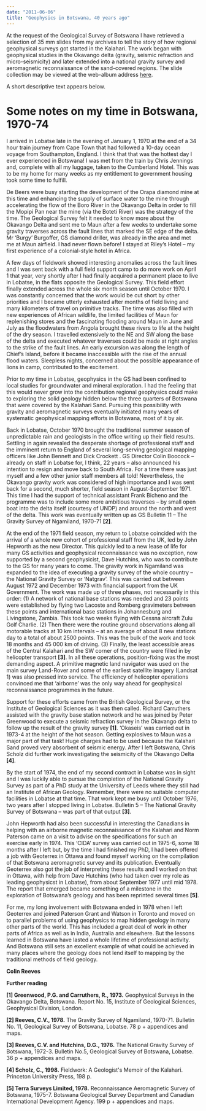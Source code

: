 ```yaml
---
date: "2011-06-06"
title: "Geophysics in Botswana, 40 years ago"
---
```


At the request of the Geological Survey of Botswana I have retrieved a selection
of 35 mm slides  from my archives to tell the story of how regional geophysical
surveys got started in the Kalahari.  The work began with geophysical studies in
the Okavango delta (gravity, seismic refraction and  micro-seismicity) and later
extended into a national gravity survey and aeromagnetic  reconnaissance of the
sand-covered regions. The slide collection may be viewed at the web-album
address [here](/).

A short descriptive text appears below. 

# Some notes on my time in Botswana, 1970-74 

I arrived in Lobatse late in the evening of January 1, 1970 at the end of a 34
hour train journey  from Cape Town that had followed a 10-day ocean voyage from
Southampton, England. I think  that that was the hottest day I ever experienced
in Botswana! I was met from the train by Chris  Jennings and, complete with all
my luggage, taken to the Cumberland Hotel. This was to be my  home for many
weeks as my entitlement to government housing took some time to fulfill. 

De Beers were busy starting the development of the Orapa diamond mine at this
time and  enhancing the supply of surface water to the mine through accelerating
the flow of the Boro River  in the Okavango Delta in order to fill the Mopipi
Pan near the mine (via the Boteti River) was the  strategy of the time. The
Geological Survey felt it needed to know more about the Okavango Delta  and sent
me to Maun after a few weeks to undertake some gravity traverses across the
fault lines  that marked the SE edge of the delta. Mr ‘Burgy’ Burgoffer, GS
diamond driller, was already in the  area and met me at Maun airfield. I had
never flown before! I stayed at Riley’s Hotel – my first  experience of a
colonial-style hotel in Africa. 

A few days of fieldwork showed interesting anomalies across the fault lines and
I was sent back  with a full field support camp to do more work on April 1 that
year, very shortly after I had finally  acquired a permanent place to live in
Lobatse, in the flats opposite the Geological Survey. This  field effort finally
extended across the whole six month season until October 1970. I was  constantly
concerned that the work would be cut short by other priorities and I became
utterly  exhausted after months of field living and many kilometers of travel on
primitive tracks. The time  was also filled with new experiences of African
wildlife, the limited facilities of Maun for  replenishing stores and the
fascinating flooding around Maun in June and July as the floodwaters  from
Angola brought these rivers to life at the height of the dry season. I travelled
extensively to  the NE and SW along the base of the delta and executed whatever
traverses could be made at  right angles to the strike of the fault lines. An
early excursion was along the length of Chief’s  Island, before it became
inaccessible with the rise of the annual flood waters. Sleepless nights,
concerned about the possible appearance of lions in camp, contributed to the
excitement. 

Prior to my time in Lobatse, geophysics in the GS had been confined to local
studies for  groundwater and mineral exploration. I had the feeling that this
would never grow into the  contribution regional geophysics could make to
exploring the solid geology hidden below the three quarters of Botswana that
were covered by the Kalahari Sand. Pursuing this possibility with gravity  and
aeromagnetic surveys eventually initiated many years of systematic geophysical
mapping  efforts in Botswana, most of it by air. 

Back in Lobatse, October 1970 brought the traditional summer season of
unpredictable rain and  geologists in the office writing up their field results.
Settling in again revealed the desperate  shortage of professional staff and the
imminent return to England of several long-serving  geological mapping officers
like John Bennett and Dick Crockett . GS Director Colin Boocock – already on
staff in Lobatse for, I think, 22 years – also announced his intention to resign
and move  back to South Africa. For a time there was just myself and a few other
junior staff members all  told! Nevertheless, the Okavango gravity work was
considered of high importance and I was sent  back for a second, much shorter,
field season in August-September 1971. This time I had the  support of technical
assistant Frank Bicheno and the programme was to include some more  ambitious
traverses – by small open boat into the delta itself (courtesy of UNDP) and
around the  north and west of the delta. This work was eventually written up as
GS Bulletin 11 – The Gravity  Survey of Ngamiland, 1970-71 __[2]__. 

At the end of the 1971 field season, my return to Lobatse coincided with the
arrival of a whole new  cohort of professional staff from the UK, led by John
Hepworth as the new Director. This quickly led to a new lease of life for many
GS activities and geophysical reconnaissance was no exception,  now supported by
a second geophysicist, Dave Hutchins, who was to contribute to the GS for  many
years to come. The gravity work in Ngamiland was expanded to the idea of
executing a  gravity survey of the whole country – the National Gravity Survey
or ‘Natgrav’. This was carried  out between August 1972 and December 1973 with
financial support from the UK Government.  The work was made up of three phases,
not necessarily in this order: (1) A network of national  base stations was
needed and 23 points were established by flying two Lacoste and Romberg
gravimeters between these points and international base stations in Johannesburg
and  Livingstone, Zambia. This took two weeks flying with Cessna aircraft Zulu
Golf Charlie. (2) Then  there were the routine ground observations along all
motorable tracks at 10 km intervals – at an  average of about 8 new stations day
to a total of about 2500 points. This was the bulk of the work  and took 18
months and 45 000 km of driving. (3) Finally, the least accessible areas of the
Central  Kalahari and the SW corner of the country were filled in by helicopter
transport __[3]__. In all these  operations, position-fixing was the most demanding
aspect. A primitive magnetic land navigator  was used on the main survey
Land-Rover and some of the earliest satellite imagery (Landsat 1) was also
pressed into service. The efficiency of helicopter operations convinced me that
‘airborne’  was the only way ahead for geophysical reconnaissance programmes in
the future. 

Support for these efforts came from the British Geological Survey, or the
Institute of Geological  Sciences as it was then called. Richard Carruthers
assisted with the gravity base station network  and he was joined by Peter
Greenwood to execute a seismic refraction survey in the Okavango  delta to
follow up the result of the gravity survey __[1]__. ‘Okaseis’ was carried out in
1973-4 at the  height of the hot season. Getting explosives to Maun was a major
part of that task! Huge charges  had to be used because the Kalahari Sand proved
very absorbent of seismic energy. After I left  Botswana, Chris Scholz did
further work investigating the seismicity of the Okavango Delta __[4]__. 

By the start of 1974, the end of my second contract in Lobatse was in sight and
I was luckily able  to pursue the completion of the National Gravity Survey as
part of a PhD study at the University of  Leeds where they still had an
Institute of African Geology. Remember, there were no suitable  computer
facilities in Lobatse at that time. That work kept me busy until October 1976,
two years  after I stopped living in Lobatse. Bulletin 5 – The National Gravity
Survey of Botswana – was part  of that output __[3]__. 

John Hepworth had also been successful in interesting the Canadians in helping
with an airborne  magnetic reconnaissance of the Kalahari and Norm Paterson came
on a visit to advise on the  specifications for such an exercise early in 1974.
This ‘CIDA’ survey was carried out in 1975-6,  some 18 months after I left but,
by the time I had finished my PhD, I had been offered a job with  Geoterrex in
Ottawa and found myself working on the compilation of that Botswana aeromagnetic
survey and its publication. Eventually Geoterrex also got the job of
interpreting these results and I  worked on that in Ottawa, with help from Dave
Hutchins (who had taken over my role as leading  geophysicst in Lobatse), from
about September 1977 until mid 1978. The report that emerged  became something
of a milestone in the exploration of Botswana’s geology and has been reprinted
several times __[5]__. 

For me, my long involvement with Botswana ended in 1978 when I left Geoterrex
and joined  Paterson Grant and Watson in Toronto and moved on to parallel
problems of using geophysics to  map hidden geology in many other parts of the
world. This has included a great deal of work in  other parts of Africa as well
as in India, Australia and elsewhere. But the lessons learned in  Botswana have
lasted a whole lifetime of professional activity. And Botswana still sets an
excellent  example of what could be achieved in many places where the geology
does not lend itself to  mapping by the traditional methods of field geology. 

__Colin Reeves__

<PublishDate prepend="Delft, " />

__Further reading__

__[1] Greenwood, P.G. and Carruthers, R., 1973.__ Geophysical Surveys in the
Okavango Delta,  Botswana. Report No. 15, Institute of Geological Sciences,
Geophysical Division, London.

__[2] Reeves, C.V., 1978.__ The Gravity Survey of
Ngamiland, 1970-71. Bulletin No. 11, Geological  Survey of Botswana, Lobatse. 78
p + appendices and maps. 

__[3] Reeves, C.V. and Hutchins, D.G., 1976.__ The National Gravity Survey of
Botswana, 1972-3.  Bulletin No.5, Geological Survey of Botswana, Lobatse. 36 p +
appendices and maps.

__[4] Scholz, C., 1998.__ Fieldwork: A Geologist's Memoir of
the Kalahari. Princeton University Press,  198 p.

__[5] Terra Surveys Limited, 1978.__ Reconnaissance Aeromagnetic Survey of
Botswana, 1975-7.  Botswana Geological Survey Department and Canadian
International Development Agency. 199 p  + appendices and maps.
